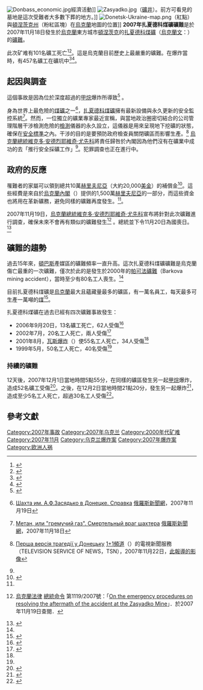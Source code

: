 [[File:Donbass_economic.jpg|thumb]]經濟活動]]
[[File:Zasyadko.jpg|thumb]]（[[礦井|礦井]]）。前方可看見的墓地是這次受難者大多數下葬的地方。]]
[[File:Donetsk-Ukraine-map.png|thumb]]（紅點）與[[頓涅茨克州|頓涅茨克州]]（粉紅區塊）在[[烏克蘭|烏克蘭]]地圖的位置]]
{{wikinews|:en:Ukranian coal mine explodes, killing 68|扎夏德科煤礦礦難68人死亡}}
{{wikinews|:en:Blast in a coal mine in Donetsk, Ukraine|烏克蘭頓涅茨克礦難}}
{{commonscat|Zasyadko coal mine}}
'''2007年扎夏德科煤礦礦難'''是於2007年11月18日發生於[[烏克蘭|烏克蘭]]東方城市[[頓涅茨克|頓涅茨克]]的[[扎夏德科煤礦|扎夏德科煤礦]]（[[烏克蘭文|烏克蘭文]]：{{lang|uk|шахта ім. Засядько}}）的[[礦難|礦難]]。

此次矿难有101名礦工死亡<ref>{{cite news|title=Hospitalized miner died|url=http://www.korrespondent.net/main/218809|work=[[烏克蘭通信新聞|烏克蘭通信新聞]]（{{link-en|Korrespondent|Korrespondent}}）|date=2007年11月30日|accessdate=2007-11-30|language=ru|archive-date=2007-12-04|archive-url=https://web.archive.org/web/20071204223916/http://www.korrespondent.net/main/218809/|dead-url=no}}</ref><ref name="kp-3">{{cite news|title=Body count reaches 90|url=http://www.korrespondent.net/main/217315|work=[[烏克蘭通信新聞|烏克蘭通信新聞]]（{{link-en|Korrespondent|Korrespondent}}）|date=2007年11月20日|accessdate=2007-11-20|language=ru|archive-date=2007-11-22|archive-url=https://web.archive.org/web/20071122220415/http://www.korrespondent.net/main/217315/|dead-url=no}}</ref>。這是烏克蘭目前歷史上最嚴重的礦難。在爆炸當時，有457名礦工在礦坑中<ref>{{cite news|first=Dmitriy|last=Korneychuk|title=Methane blast at the mine of Zasyadko|url=http://pk.kiev.ua/country/2007/11/18/113822.html|work=Gazeta po-Kievskiy|date=2007年11月18日|accessdate=2007-11-19|language=ru|deadurl=yes|archiveurl=https://web.archive.org/web/20071119103725/http://pk.kiev.ua/country/2007/11/18/113822.html|archivedate=2007年11月19日}}</ref><ref>{{cite news|title=Yushchenko goes to Donetsk with a pain in his heart|url=http://www.korrespondent.net/main/217025|work=[[烏克蘭通信新聞|烏克蘭通信新聞]]（{{link-en|Korrespondent|Korrespondent}}）|date=2007年11月18日|accessdate=2007-11-19|language=ru|archive-date=2007-11-21|archive-url=https://web.archive.org/web/20071121092544/http://www.korrespondent.net/main/217025|dead-url=no}}</ref>。

== 起因與調查 ==
這個事故是因為位於深度超過{{convert|1000|m|ft|0|lk=on}}的[[甲烷|甲烷]]爆炸所導致<ref name="BBC">{{cite news|title=Ukraine's mine death toll rises|url=http://news.bbc.co.uk/2/hi/europe/7103086.stm|work=[[BBC_News|BBC News]]|date=2007年11月20日|accessdate=2007-11-20|language=en|archive-date=2020-11-05|archive-url=https://web.archive.org/web/20201105094841/http://news.bbc.co.uk/2/hi/europe/7103086.stm|dead-url=no}}</ref> 。

身為世界上最危險的[[煤礦|煤礦]]之一<ref>{{ru icon}}[http://www.rian.ru/spravka/20071119/88646124.html Шахта им. А.Ф.Засядько в Донецке. Справка] {{Wayback|url=http://www.rian.ru/spravka/20071119/88646124.html |date=20071123025611 }} [[俄羅斯新聞網|俄羅斯新聞網]]，2007年11月19日</ref>，[[扎夏德科煤礦|扎夏德科煤礦]]擁有最新設備與永久更新的安全監控系統<ref>{{ru icon}}[http://www.rian.ru/incidents/20071118/88585156.html Метан, или "гремучий газ". Смертельный враг шахтера] {{Wayback|url=http://www.rian.ru/incidents/20071118/88585156.html |date=20071119082203 }} [[俄羅斯新聞網|俄羅斯新聞網]]，2007年11月18日</ref>。然而，一位獨立的礦業專家最近宣稱，與當地政治圈密切結合的公司管理階層干涉檢測危險的[[量度|檢測]]儀器的永久設立，這儀器是用來呈現地下挖礦的狀態，確保在[[安全標準|安全標準]]之內。干涉的目的是要預防政府檢查員關閉礦區而影響生產。<ref>{{uk icon}}[http://1plus1.tv/tsn_news/tsn_archive/?date=2007-11-22 Перша версія трагедії у Донецьку]{{dead link|date=十一月 2017 |bot=InternetArchiveBot }} [[1+1頻道|1+1頻道]]（{{lang|en|Channel 1+1}}）的電視新聞服務（TELEVISION SERVICE OF NEWS，TSN），2007年11月22日，[http://iplus.com.ua/topnovini/novini/chornahronika/20071122_12455_30186.php 此報導的影像]{{dead link|date=十一月 2017 |bot=InternetArchiveBot }}</ref> [[烏克蘭總統|烏克蘭總統]][[維克多·安德烈耶維奇·尤先科|維克多·安德烈耶維奇·尤先科]]將責任歸咎於內閣因為他們沒有在礦業中成功的去「推行安全採礦工作」<ref name="BBC"/>。犯罪調查也正在進行中。

== 政府的反應 ==

罹難者的家屬可以領到總共10萬[[赫里夫尼亞|赫里夫尼亞]]（大約20,000[[美金|美金]]）的補償金<ref>{{cite news|title=The number of killed miners in the Zasyadko mine reaches 63|url=http://www.korrespondent.net/main/217024|work=[[烏克蘭通信新聞|烏克蘭通信新聞]]（{{link-en|Korrespondent|Korrespondent}}）|date=2007年11月18日|accessdate=2007-11-19|language=ru|archive-date=2007-11-20|archive-url=https://web.archive.org/web/20071120075506/http://www.korrespondent.net/main/217024/|dead-url=no}}</ref>。這些經費是來自於[[烏克蘭內閣|烏克蘭內閣]]（{{link-en|Cabinet of Ministers of Ukraine|Cabinet of Ministers of Ukraine}}）提供的1,500萬[[赫里夫尼亞|赫里夫尼亞]]的一部分，而這些資金也將用在革新礦務，避免同樣的礦難再度發生。<ref name="kp-3"/>。

2007年11月19日，[[烏克蘭總統|烏克蘭總統]][[維克多·安德烈耶維奇·尤先科|維克多·安德烈耶維奇·尤先科]]宣布將針對此次礦難進行調查，確保未來不會再有類似的礦難發生<ref>{{Uk icon}}[http://zakon.rada.gov.ua/ 烏克蘭法律] {{Wayback|url=http://zakon.rada.gov.ua/ |date=20201125080354 }} [[烏克蘭總統|總統命令]] 第1119/2007號：「[http://zakon1.rada.gov.ua/cgi-bin/laws/main.cgi?nreg=7014 On the emergency procedures on resolving the aftermath of the accident at the Zasyadko Mine]」．於2007年11月19日查閱．</ref> 。總統並下令11月20日為國喪日。<ref>{{cite news|title=Tomorrow- Day of National Mourning|url=http://www.korrespondent.net/main/217173|work=[[烏克蘭通信新聞|烏克蘭通信新聞]]（{{link-en|Korrespondent|Korrespondent}}）|date=2007年11月19日|accessdate=2007-11-19|language=ru|archive-date=2007-11-21|archive-url=https://web.archive.org/web/20071121071805/http://www.korrespondent.net/main/217173|dead-url=no}}</ref> 

== 礦難的趨勢 ==
過去15年來，[[頓巴斯|頓巴斯]]產媒區的礦難頻率一直升高。這次扎夏德科煤礦礦難是烏克蘭傷亡最重的一次礦難，僅次於此的是發生於2000年的[[2000年帕可法礦難|帕可法礦難]]（Barkova mining accident），當時至少有80名工人喪生。<ref name="BBC"/> 

目前扎夏德科煤礦是[[烏克蘭|烏克蘭]]最大且蘊藏量最多的礦區，有一萬名員工，每天最多可生產一萬噸的[[煤|煤]]<ref>{{cite news|title=Ukraine mine blast kills 65|url=http://www.afp.com/english/news/stories/071118214718.3sw99p5c.html|work=[[法國新聞社|法國新聞社]]|date=2007年11月18日|accessdate=2007-11-19|language=en}}{{dead link|date=十一月 2017 |bot=InternetArchiveBot }}</ref>。

扎夏德科煤礦在過去已經有四次礦難事故發生：
* 2006年9月20日，13名礦工死亡，62人受傷<ref>{{cite news|title=The cause of a Donetsk mine tragedy is announced|url=http://www.korrespondent.net/main/164655|work=[[烏克蘭通信新聞|烏克蘭通信新聞]]（{{link-en|Korrespondent|Korrespondent}}）|date=2006年9月20日|accessdate=2007-11-19|language=ru|archive-date=2019-08-21|archive-url=https://web.archive.org/web/20190821221840/https://korrespondent.net/ukraine/events/164655-nazvana-prichina-tragedii-na-doneckoj-shahte|dead-url=no}}</ref>
* 2002年7月，20名工人死亡，兩人受傷<ref name="kp-2">{{cite news|title=Zasyadko mine. Black chronologies|url=http://www.korrespondent.net/main/217125|work=[[烏克蘭通信新聞|烏克蘭通信新聞]]（{{link-en|Korrespondent|Korrespondent}}）|date=2007年11月19日|accessdate=2007-11-19|language=ru|archive-date=2007-11-21|archive-url=https://web.archive.org/web/20071121081405/http://www.korrespondent.net/main/217125/|dead-url=no}}</ref>
* 2001年8月，[[瓦斯爆炸|瓦斯爆炸]]（{{link-en|Gas explosion|Gas explosion}}）使55名工人死亡，34人受傷<ref name="kp-2"/>
* 1999年5月，50名工人死亡，40名受傷<ref name="kp-2"/>

=== 持續的礦難 ===

12天後，2007年12月1日當地時間5點55分，在同樣的礦區發生另一起[[甲烷|甲烷]]爆炸，造成52名礦工受傷<ref>{{cite news|title=All miners evacuated|url=http://www.korrespondent.net/main/218982|work=[[烏克蘭通信新聞|烏克蘭通信新聞]]（{{link-en|Korrespondent|Korrespondent}}）|date=2007年12月1日|accessdate=2007-12-01|language=ru|archive-date=2007-12-03|archive-url=https://web.archive.org/web/20071203073316/http://www.korrespondent.net/main/218982/}}</ref>。之後，在12月2日當地時間21點20分，發生另一起爆炸<ref>{{cite news|title=Another explosion on Zasyadko mine|url=http://www.korrespondent.net/main/219080|work=[[烏克蘭通信新聞|烏克蘭通信新聞]]（{{link-en|Korrespondent|Korrespondent}}）|date=2007年12月1日|accessdate=2007-12-01|language=ru|archive-date=2007-12-04|archive-url=https://web.archive.org/web/20071204131705/http://www.korrespondent.net/main/219080/|dead-url=no}}</ref>，造成至少5名工人死亡，超過30名工人受傷<ref>{{cite news|title=The number of killed workers at the Zasyadko mine increased to 5|url=http://www.korrespondent.net/main/219086|work=[[烏克蘭通信新聞|烏克蘭通信新聞]]（{{link-en|Korrespondent|Korrespondent}}）|date=2007年12月2日|accessdate=2007-12-02|language=ru|archive-date=2007-12-03|archive-url=https://web.archive.org/web/20071203151104/http://www.korrespondent.net/main/219086/|dead-url=no}}</ref>。

== 參考文獻 ==
{{Reflist|2}}

[[Category:2007年事故|Category:2007年事故]]
[[Category:2007年乌克兰|Category:2007年乌克兰]]
[[Category:2000年代矿难|Category:2000年代矿难]]
[[Category:2007年11月|Category:2007年11月]]
[[Category:乌克兰爆炸案|Category:乌克兰爆炸案]]
[[Category:2007年爆炸案|Category:2007年爆炸案]]
[[Category:欧洲人祸|Category:欧洲人祸]]